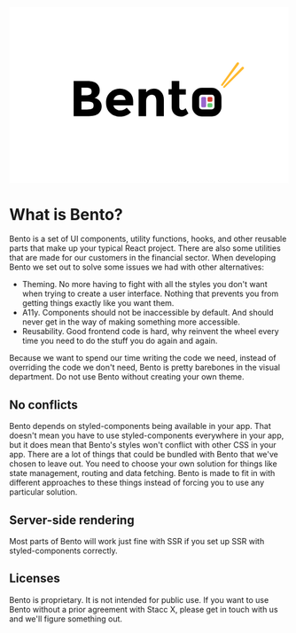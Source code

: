 
<Meta title="Intro/Bento" />

<div style={{ "textAlign": "center" }}>
    <svg width="700" height="441" viewBox="0 0 400 252" fill="none" xmlns="http://www.w3.org/2000/svg">
        <rect width="400" height="252" fill="white"/>
        <path d="M114.224 155.947H92.192V105.619H111.776C115.184 105.619 118.112 106.027 120.56 106.843C123.056 107.659 124.928 108.763 126.176 110.155C128.432 112.747 129.56 115.675 129.56 118.939C129.56 122.875 128.288 125.803 125.744 127.723C124.88 128.395 124.28 128.827 123.944 129.019C123.608 129.163 123.008 129.427 122.144 129.811C125.264 130.483 127.736 131.899 129.56 134.059C131.432 136.171 132.368 138.811 132.368 141.979C132.368 145.483 131.168 148.579 128.768 151.267C125.984 154.387 121.136 155.947 114.224 155.947ZM103.424 125.995H108.752C111.872 125.995 114.176 125.659 115.664 124.987C117.2 124.315 117.968 122.875 117.968 120.667C117.968 118.411 117.272 116.923 115.88 116.203C114.488 115.483 112.136 115.123 108.824 115.123H103.424V125.995ZM103.424 146.443H111.128C114.344 146.443 116.744 146.059 118.328 145.291C119.96 144.475 120.776 142.915 120.776 140.611C120.776 138.259 119.912 136.723 118.184 136.003C116.504 135.235 113.792 134.851 110.048 134.851H103.424V146.443ZM174.305 150.331C169.937 154.459 164.801 156.523 158.897 156.523C153.041 156.523 148.193 154.723 144.353 151.123C140.513 147.475 138.593 142.603 138.593 136.507C138.593 130.411 140.537 125.563 144.425 121.963C148.361 118.363 152.993 116.563 158.321 116.563C163.649 116.563 168.161 118.171 171.857 121.387C175.601 124.603 177.473 129.019 177.473 134.635V140.395H149.249C149.585 142.507 150.689 144.235 152.561 145.579C154.433 146.923 156.545 147.595 158.897 147.595C162.689 147.595 165.809 146.323 168.257 143.779L174.305 150.331ZM166.529 132.691C166.289 130.387 165.425 128.611 163.937 127.363C162.449 126.115 160.625 125.491 158.465 125.491C156.353 125.491 154.409 126.139 152.633 127.435C150.857 128.731 149.825 130.483 149.537 132.691H166.529ZM196.06 134.347V155.947H185.26V117.211H196.06V121.531C199.324 118.219 202.996 116.563 207.076 116.563C211.156 116.563 214.564 118.003 217.3 120.883C220.084 123.763 221.476 127.603 221.476 132.403V155.947H210.676V134.059C210.676 128.107 208.492 125.131 204.124 125.131C201.964 125.131 200.068 125.923 198.436 127.507C196.852 129.043 196.06 131.323 196.06 134.347ZM243.57 124.987V142.339C243.57 143.827 243.954 145.003 244.722 145.867C245.49 146.683 246.402 147.091 247.458 147.091C249.474 147.091 251.178 146.179 252.57 144.355L256.602 151.915C253.242 154.987 249.69 156.523 245.946 156.523C242.25 156.523 239.106 155.299 236.514 152.851C233.97 150.403 232.698 147.067 232.698 142.843V124.987H228.162V117.211H232.698V105.619H243.57V117.211H252.93V124.987H243.57Z" fill="black"/>
        <path d="M326.003 79.4409C326.573 78.6475 327.68 78.4711 328.467 79.0483V79.0483C329.257 79.6267 329.421 80.7387 328.832 81.5203L305.849 112.037C305.417 112.61 304.604 112.73 304.024 112.306V112.306C303.444 111.88 303.314 111.066 303.734 110.481L326.003 79.4409Z" fill="#FFBA30"/>
        <path d="M333.233 85.7043C333.908 84.9989 335.029 84.9802 335.728 85.6626V85.6626C336.428 86.3464 336.433 87.4704 335.741 88.1613L308.689 115.137C308.18 115.644 307.358 115.648 306.844 115.146V115.146C306.33 114.643 306.316 113.819 306.814 113.299L333.233 85.7043Z" fill="#FFBA30"/>
        <rect x="267" y="120.297" width="32" height="31" rx="9" stroke="black" stroke-width="10" stroke-linecap="round" stroke-linejoin="round"/>
        <rect x="275" y="128.297" width="7" height="15" rx="2" fill="#9A66CD"/>
        <rect x="284" y="128.297" width="7" height="7" rx="2" fill="#D44235"/>
        <rect x="284" y="137.297" width="7" height="6" rx="2" fill="#66CD73"/>
    </svg>
</div>

# What is Bento?
Bento is a set of UI components, utility functions, hooks, and other reusable parts that make up your typical React project. There are also some utilities that are made for our customers in the financial sector. When developing Bento we set out to solve some issues we had with other alternatives:
- Theming. No more having to fight with all the styles you don't want when trying to create a user interface. Nothing that prevents you from getting things exactly like you want them.
- A11y. Components should not be inaccessible by default. And should never get in the way of making something more accessible.
- Reusability. Good frontend code is hard, why reinvent the wheel every time you need to do the stuff you do again and again.

Because we want to spend our time writing the code we need, instead of overriding the code we don't need, Bento is pretty barebones in the visual department. Do not use Bento without creating your own theme.

## No conflicts
Bento depends on styled-components being available in your app. That doesn't mean you have to use styled-components everywhere in your app, but it does mean that Bento's styles won't conflict with other CSS in your app. There are a lot of things that could be bundled with Bento that we've chosen to leave out. You need to choose your own solution for things like state management, routing and data fetching. Bento is made to fit in with different approaches to these things instead of forcing you to use any particular solution.

## Server-side rendering
Most parts of Bento will work just fine with SSR if you set up SSR with styled-components correctly.

## Licenses
Bento is proprietary. It is not intended for public use. If you want to use Bento without a prior agreement with Stacc X, please get in touch with us and we'll figure something out.
